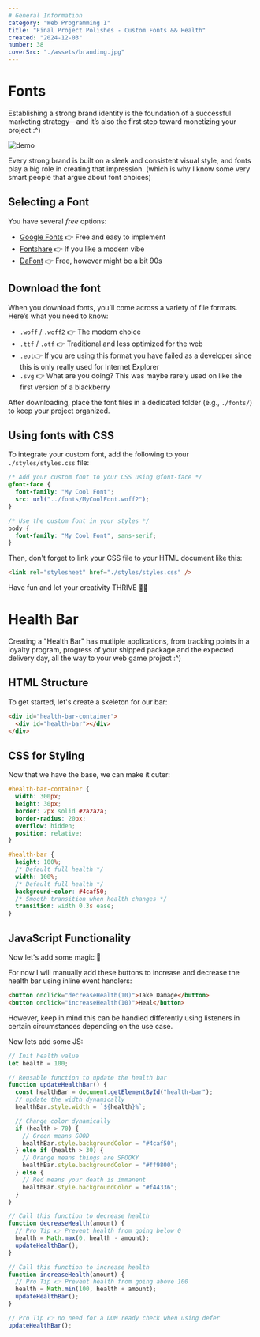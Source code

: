 ```yaml
---
# General Information
category: "Web Programming I"
title: "Final Project Polishes - Custom Fonts && Health"
created: "2024-12-03"
number: 38
coverSrc: "./assets/branding.jpg"
---
```


# Fonts

Establishing a strong brand identity is the foundation of a successful marketing strategy—and it’s also the first step toward monetizing your project :^)

![demo](./assets/branding.jpg)

Every strong brand is built on a sleek and consistent visual style, and fonts play a big role in creating that impression. (which is why I know some very smart people that argue about font choices)

## Selecting a Font

You have several _free_ options:

- [Google Fonts](https://fonts.google.com/) 👉 Free and easy to implement
- [Fontshare](https://www.fontshare.com/) 👉 If you like a modern vibe
- [DaFont](https://www.dafont.com/) 👉 Free, however might be a bit 90s

## Download the font

When you download fonts, you’ll come across a variety of file formats. Here’s what you need to know:

- `.woff` / `.woff2` 👉 The modern choice
- `.ttf` / `.otf` 👉 Traditional and less optimized for the web
- `.eot`👉 If you are using this format you have failed as a developer since this is only really used for Internet Explorer
- `.svg` 👉 What are you doing? This was maybe rarely used on like the first version of a blackberry

After downloading, place the font files in a dedicated folder (e.g., `./fonts/`) to keep your project organized.

## Using fonts with CSS

To integrate your custom font, add the following to your `./styles/styles.css` file:

```css
/* Add your custom font to your CSS using @font-face */
@font-face {
  font-family: "My Cool Font";
  src: url("../fonts/MyCoolFont.woff2");
}

/* Use the custom font in your styles */
body {
  font-family: "My Cool Font", sans-serif;
}
```

Then, don't forget to link your CSS file to your HTML document like this:

```html
<link rel="stylesheet" href="./styles/styles.css" />
```

Have fun and let your creativity THRIVE 💅✨

# Health Bar

Creating a "Health Bar" has mutliple applications, from tracking points in a loyalty program, progress of your shipped package and the expected delivery day, all the way to your web game project :^)

## HTML Structure

To get started, let's create a skeleton for our bar:

```html
<div id="health-bar-container">
  <div id="health-bar"></div>
</div>
```

## CSS for Styling

Now that we have the base, we can make it cuter:

```css
#health-bar-container {
  width: 300px;
  height: 30px;
  border: 2px solid #2a2a2a;
  border-radius: 20px;
  overflow: hidden;
  position: relative;
}

#health-bar {
  height: 100%;
  /* Default full health */
  width: 100%;
  /* Default full health */
  background-color: #4caf50;
  /* Smooth transition when health changes */
  transition: width 0.3s ease;
}
```

## JavaScript Functionality

Now let's add some magic 🤹

For now I will manually add these buttons to increase and decrease the health bar using inline event handlers:

```html
<button onclick="decreaseHealth(10)">Take Damage</button>
<button onclick="increaseHealth(10)">Heal</button>
```

However, keep in mind this can be handled differently using listeners in certain circumstances depending on the use case.

Now lets add some JS:

```js
// Init health value
let health = 100;

// Reusable function to update the health bar
function updateHealthBar() {
  const healthBar = document.getElementById("health-bar");
  // update the width dynamically
  healthBar.style.width = `${health}%`;

  // Change color dynamically
  if (health > 70) {
    // Green means GOOD
    healthBar.style.backgroundColor = "#4caf50";
  } else if (health > 30) {
    // Orange means things are SPOOKY
    healthBar.style.backgroundColor = "#ff9800";
  } else {
    // Red means your death is immanent
    healthBar.style.backgroundColor = "#f44336";
  }
}

// Call this function to decrease health
function decreaseHealth(amount) {
  // Pro Tip 👉 Prevent health from going below 0
  health = Math.max(0, health - amount);
  updateHealthBar();
}

// Call this function to increase health
function increaseHealth(amount) {
  // Pro Tip 👉 Prevent health from going above 100
  health = Math.min(100, health + amount);
  updateHealthBar();
}

// Pro Tip 👉 no need for a DOM ready check when using defer
updateHealthBar();
```
